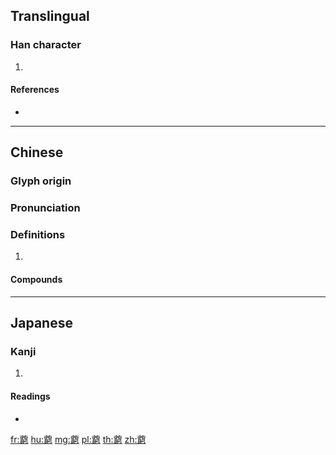 {{character info/new}}
==Translingual==

===Han character===
{{Han char|rn=140|rad=艸|as=15|sn=21|four=44427|canj=TJCN}}

# {{defn|Han|sort=艸15}}

====References====
* {{Han ref|kx=1066.110|dkj=32352|dj=1531.090|hdz=53323.020|uh=85ED|ud=34285|bh=F2C8|bd=62152}}

----

==Chinese==
{{zh-forms|s=䓖}}

===Glyph origin===
{{Han etym}}

===Pronunciation===
{{zh-pron
|m=qiong
|c=kung4
|mc=y
|oc=y
|cat=
}}

===Definitions===
{{zh-hanzi}}

# {{rfdef|zh}}

====Compounds====
{{zh-der|芎藭}}

----

==Japanese==

===Kanji===
{{ja-kanji|grade=|rs=艸15}}

# {{defn|lang=ja|sort=艸15}}

====Readings====
* {{ja-readings|on=[[きゅう]] (kyū), [[く]] (ku)|kun=[[せんきゅう]] (senkyū)|nanori=}}

[[fr:藭]]
[[hu:藭]]
[[mg:藭]]
[[pl:藭]]
[[th:藭]]
[[zh:藭]]